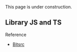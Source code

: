 
<Callout type="warning" emoji="🏗">
  This page is under construction.
</Callout>

## Library JS and TS


<DataAuth />

Reference

- [Bitsrc](https://blog.bitsrc.io/6-javascript-user-authentication-libraries-for-2019-6c7c45fbe458)
